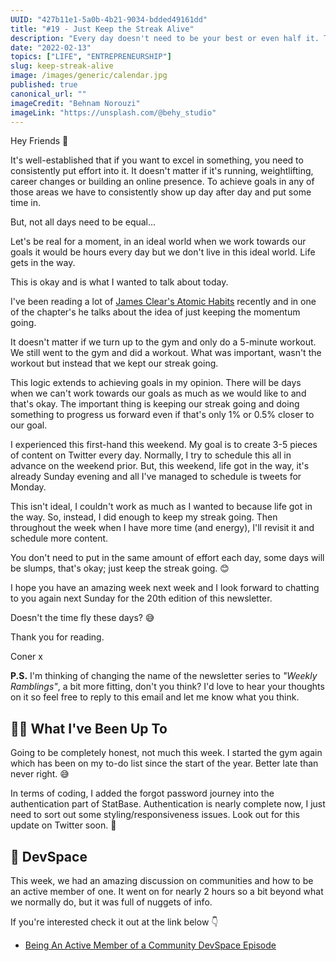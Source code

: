 ```yaml
---
UUID: "427b11e1-5a0b-4b21-9034-bdded49161dd"
title: "#19 - Just Keep the Streak Alive"
description: "Every day doesn't need to be your best or even half it. The most important thing is showing up and keeping the steak going. Get your tick in the box."
date: "2022-02-13"
topics: ["LIFE", "ENTREPRENEURSHIP"]
slug: keep-streak-alive
image: /images/generic/calendar.jpg
published: true
canonical_url: ""
imageCredit: "Behnam Norouzi"
imageLink: "https://unsplash.com/@behy_studio"
---
```


Hey Friends 👋

It's well-established that if you want to excel in something, you need to consistently put effort into it. It doesn't matter if it's running, weightlifting, career changes or building an online presence. To achieve goals in any of those areas we have to consistently show up day after day and put some time in.

But, not all days need to be equal...

Let's be real for a moment, in an ideal world when we work towards our goals it would be hours every day but we don't live in this ideal world. Life gets in the way.

This is okay and is what I wanted to talk about today.

I've been reading a lot of [James Clear's Atomic Habits](https://www.amazon.co.uk/Atomic-Habits-Proven-Build-Break/dp/1847941834) recently and in one of the chapter's he talks about the idea of just keeping the momentum going.

It doesn't matter if we turn up to the gym and only do a 5-minute workout. We still went to the gym and did a workout. What was important, wasn't the workout but instead that we kept our streak going.

This logic extends to achieving goals in my opinion. There will be days when we can't work towards our goals as much as we would like to and that's okay. The important thing is keeping our streak going and doing something to progress us forward even if that's only 1% or 0.5% closer to our goal.

I experienced this first-hand this weekend. My goal is to create 3-5 pieces of content on Twitter every day. Normally, I try to schedule this all in advance on the weekend prior. But, this weekend, life got in the way, it's already Sunday evening and all I've managed to schedule is tweets for Monday.

This isn't ideal, I couldn't work as much as I wanted to because life got in the way. So, instead, I did enough to keep my streak going. Then throughout the week when I have more time (and energy), I'll revisit it and schedule more content.

You don't need to put in the same amount of effort each day, some days will be slumps, that's okay; just keep the streak going. 😊

I hope you have an amazing week next week and I look forward to chatting to you again next Sunday for the 20th edition of this newsletter.

Doesn't the time fly these days? 😅

Thank you for reading.

Coner x

**P.S.** I'm thinking of changing the name of the newsletter series to _"Weekly Ramblings"_, a bit more fitting, don't you think? I'd love to hear your thoughts on it so feel free to reply to this email and let me know what you think.

## 🏃‍♂️ What I've Been Up To

Going to be completely honest, not much this week. I started the gym again which has been on my to-do list since the start of the year. Better late than never right. 😅

In terms of coding, I added the forgot password journey into the authentication part of StatBase. Authentication is nearly complete now, I just need to sort out some styling/responsiveness issues. Look out for this update on Twitter soon. 👀

## 🎤 DevSpace

This week, we had an amazing discussion on communities and how to be an active member of one. It went on for nearly 2 hours so a bit beyond what we normally do, but it was full of nuggets of info.

If you're interested check it out at the link below 👇

- [Being An Active Member of a Community DevSpace Episode](https://twitter.com/MrConerMurphy/status/1491471738701553669)
